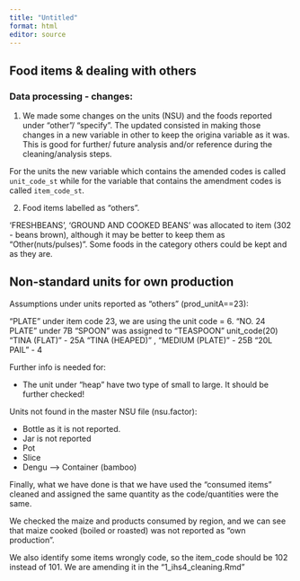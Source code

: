 ```yaml
---
title: "Untitled"
format: html
editor: source
---
```



## Food items & dealing with others

### Data processing - changes:

1. We made some changes on the units (NSU) and the foods reported under "other"/ "specify". The updated consisted in making those changes in a new variable in other to keep the origina variable as it was. This is good for further/ future analysis and/or reference during the cleaning/analysis steps. 

For the units the new variable which contains the amended codes is called `unit_code_st` while for the variable that contains the amendment codes is called `item_code_st`.

2. Food items labelled as "others". 

'FRESHBEANS', 'GROUND AND COOKED BEANS' was allocated to item (302 - beans brown), although it may be better to keep them as "Other(nuts/pulses)". Some foods in the category others could be kept and as they are. 

## Non-standard units for own production

Assumptions under units reported as "others" (prod_unitA==23):

"PLATE" under item code 23, we are using the unit code = 6. 
"NO. 24 PLATE" under 7B
"SPOON" was assigned to "TEASPOON" unit_code(20)
"TINA (FLAT)" - 25A
"TINA (HEAPED)" , "MEDIUM (PLATE)" - 25B
"20L PAIL" - 4 


Further info is needed for:

- The unit under "heap" have two type of small to large. It should be further checked!

Units not found in the master NSU file (nsu.factor):

- Bottle as it is not reported. 
- Jar is not reported
- Pot
- Slice
- Dengu --> Container (bamboo)


Finally, what we have done is that we have used the "consumed items" cleaned and assigned the same quantity as the code/quantities were the same. 

We checked the maize and products consumed by region, and we can see that maize cooked (boiled or roasted) was not reported as "own production". 

We also identify some items wrongly code, so the item_code should be 102 instead of 101. We are amending it in the "1_ihs4_cleaning.Rmd"

